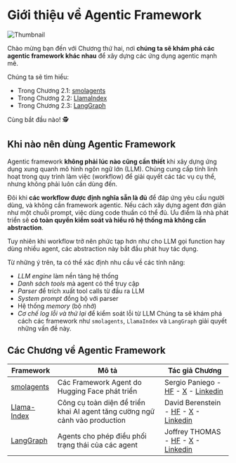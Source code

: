 # Giới thiệu về Agentic Framework

<img src="https://huggingface.co/datasets/agents-course/course-images/resolve/main/en/unit2/thumbnail.jpg" alt="Thumbnail"/>

Chào mừng bạn đến với Chương thứ hai, nơi **chúng ta sẽ khám phá các agentic framework khác nhau** để xây dựng các ứng dụng agentic mạnh mẽ.

Chúng ta sẽ tìm hiểu:

- Trong Chương 2.1: [smolagents](https://huggingface.co/docs/smolagents/en/index)  
- Trong Chương 2.2: [LlamaIndex](https://www.llamaindex.ai/)
- Trong Chương 2.3: [LangGraph](https://www.langchain.com/langgraph)

Cùng bắt đầu nào! 🕵

## Khi nào nên dùng Agentic Framework

Agentic framework **không phải lúc nào cũng cần thiết** khi xây dựng ứng dụng xung quanh mô hình ngôn ngữ lớn (LLM). Chúng cung cấp tính linh hoạt trong quy trình làm việc (workflow) để giải quyết các tác vụ cụ thể, nhưng không phải luôn cần dùng đến.

Đôi khi **các workflow được định nghĩa sẵn là đủ** để đáp ứng yêu cầu người dùng, và không cần framework agentic. Nếu cách xây dựng agent đơn giản như một chuỗi prompt, việc dùng code thuần có thể đủ. Ưu điểm là nhà phát triển sẽ **có toàn quyền kiểm soát và hiểu rõ hệ thống mà không cần abstraction**.

Tuy nhiên khi workflow trở nên phức tạp hơn như cho LLM gọi function hay dùng nhiều agent, các abstraction này bắt đầu phát huy tác dụng.

Từ những ý trên, ta có thể xác định nhu cầu về các tính năng:

* *LLM engine* làm nền tảng hệ thống
* *Danh sách tools* mà agent có thể truy cập
* *Parser* để trích xuất tool calls từ đầu ra LLM
* *System prompt* đồng bộ với parser
* Hệ thống *memory* (bộ nhớ)
* *Cơ chế log lỗi và thử lại* để kiểm soát lỗi từ LLM
Chúng ta sẽ khám phá cách các framework như `smolagents`, `LlamaIndex` và `LangGraph` giải quyết những vấn đề này.

## Các Chương về Agentic Framework

| Framework  | Mô tả | Tác giả Chương |
|------------|----------------|----------------|
| [smolagents](./smolagents/introduction) | Các Framework Agent do Hugging Face phát triển | Sergio Paniego - [HF](https://huggingface.co/sergiopaniego) - [X](https://x.com/sergiopaniego) - [Linkedin](https://www.linkedin.com/in/sergio-paniego-blanco) |
| [Llama-Index](./llama-index/introduction) | Công cụ toàn diện để triển khai AI agent tăng cường ngữ cảnh vào production | David Berenstein - [HF](https://huggingface.co/davidberenstein1957) - [X](https://x.com/davidberenstei) - [Linkedin](https://www.linkedin.com/in/davidberenstein) |
| [LangGraph](./langgraph/introduction) | Agents cho phép điều phối trạng thái của các agent | Joffrey THOMAS - [HF](https://huggingface.co/Jofthomas) - [X](https://x.com/Jthmas404) - [Linkedin](https://www.linkedin.com/in/joffrey-thomas) |
